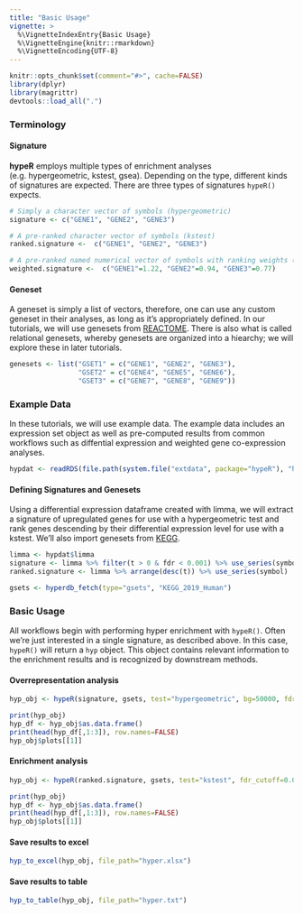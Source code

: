 ```yaml
---
title: "Basic Usage"
vignette: >
  %\VignetteIndexEntry{Basic Usage}
  %\VignetteEngine{knitr::rmarkdown}
  %\VignetteEncoding{UTF-8}
---
```


```r
knitr::opts_chunk$set(comment="#>", cache=FALSE)
library(dplyr)
library(magrittr)
devtools::load_all(".")
```

### Terminology

#### Signature
__hypeR__ employs multiple types of enrichment analyses (e.g. hypergeometric, kstest, gsea). Depending on the type, different kinds of signatures are expected. There are three types of signatures `hypeR()` expects.
```r

# Simply a character vector of symbols (hypergeometric)
signature <- c("GENE1", "GENE2", "GENE3")

# A pre-ranked character vector of symbols (kstest)
ranked.signature <-  c("GENE1", "GENE2", "GENE3")

# A pre-ranked named numerical vector of symbols with ranking weights (gsea)
weighted.signature <-  c("GENE1"=1.22, "GENE2"=0.94, "GENE3"=0.77)

```

#### Geneset
A geneset is simply a list of vectors, therefore, one can use any custom geneset in their analyses, as long as it's appropriately defined. In our tutorials, we will use genesets from [REACTOME](https://reactome.org/). There is also what is called relational genesets, whereby genesets are organized into a hiearchy; we will explore these in later tutorials. 
```r

genesets <- list("GSET1" = c("GENE1", "GENE2", "GENE3"),
                 "GSET2" = c("GENE4", "GENE5", "GENE6"),
                 "GSET3" = c("GENE7", "GENE8", "GENE9"))

```

### Example Data
In these tutorials, we will use example data. The example data includes an expression set object as well as pre-computed results from common workflows such as diffential expression and weighted gene co-expression analyses. 
```r

hypdat <- readRDS(file.path(system.file("extdata", package="hypeR"), "hypdat.rds"))

```

#### Defining Signatures and Genesets
Using a differential expression dataframe created with limma, we will extract a signature of upregulated genes for use with a hypergeometric test and rank genes descending by their differential expression level for use with a kstest. We'll also import genesets from [KEGG](https://www.kegg.jp).
```r

limma <- hypdat$limma
signature <- limma %>% filter(t > 0 & fdr < 0.001) %>% use_series(symbol)
ranked.signature <- limma %>% arrange(desc(t)) %>% use_series(symbol)

gsets <- hyperdb_fetch(type="gsets", "KEGG_2019_Human")

```

### Basic Usage
All workflows begin with performing hyper enrichment with `hypeR()`. Often we're just interested in a single signature, as described above. In this case, `hypeR()` will return a `hyp` object. This object contains relevant information to the enrichment results and is recognized by downstream methods.

#### Overrepresentation analysis
```r

hyp_obj <- hypeR(signature, gsets, test="hypergeometric", bg=50000, fdr_cutoff=0.01, do_plots=TRUE)

```

```r

print(hyp_obj)
hyp_df <- hyp_obj$as.data.frame()
print(head(hyp_df[,1:3]), row.names=FALSE)
hyp_obj$plots[[1]]

```

#### Enrichment analysis
```r

hyp_obj <- hypeR(ranked.signature, gsets, test="kstest", fdr_cutoff=0.01, do_plots=TRUE)

```

```r

print(hyp_obj)
hyp_df <- hyp_obj$as.data.frame()
print(head(hyp_df[,1:3]), row.names=FALSE)
hyp_obj$plots[[1]]

```

#### Save results to excel
```r

hyp_to_excel(hyp_obj, file_path="hyper.xlsx")

```

#### Save results to table
```r

hyp_to_table(hyp_obj, file_path="hyper.txt")

```

